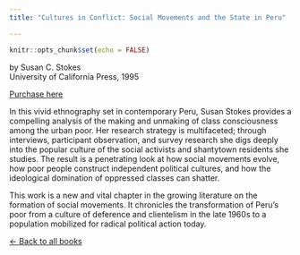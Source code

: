 ```yaml
---
title: "Cultures in Conflict: Social Movements and the State in Peru"

---
```

  
  
```r
knitr::opts_chunk$set(echo = FALSE)
```

by Susan C. Stokes <br/>
University of California Press, 1995

[Purchase here](https://www.ucpress.edu/book/9780520200234/cultures-in-conflict)


In this vivid ethnography set in contemporary Peru, Susan Stokes provides a compelling analysis of the making and unmaking of class consciousness among the urban poor. Her research strategy is multifaceted; through interviews, participant observation, and survey research she digs deeply into the popular culture of the social activists and shantytown residents she studies. The result is a penetrating look at how social movements evolve, how poor people construct independent political cultures, and how the ideological domination of oppressed classes can shatter.

This work is a new and vital chapter in the growing literature on the formation of social movements. It chronicles the transformation of Peru's poor from a culture of deference and clientelism in the late 1960s to a population mobilized for radical political action today.


[&larr; Back to all books](books.html)